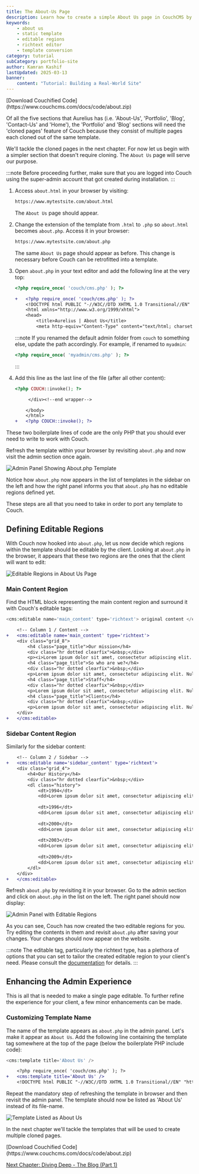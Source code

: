 ```yaml
---
title: The About-Us Page
description: Learn how to create a simple About Us page in CouchCMS by converting a static HTML template into a dynamic, editable page.
keywords:
    - about us
    - static template
    - editable regions
    - richtext editor
    - template conversion
category: tutorial
subCategory: portfolio-site
author: Kamran Kashif
lastUpdated: 2025-03-13
banner:
    content: "Tutorial: Building a Real-World Site"
---
```



<Card icon="download" title="Download">
[Download Couchified Code](https://www.couchcms.com/docs/code/about.zip)
</Card>

Of all the five sections that Aurelius has (i.e. 'About-Us', 'Portfolio', 'Blog', 'Contact-Us' and 'Home'), the 'Portfolio' and 'Blog' sections will need the 'cloned pages' feature of Couch because they consist of multiple pages each cloned out of the same template.

We'll tackle the cloned pages in the next chapter. For now let us begin with a simpler section that doesn't require cloning. The `About Us` page will serve our purpose.

:::note
Before proceeding further, make sure that you are logged into Couch using the super-admin account that got created during installation.
:::

<Steps>

1. Access `about.html` in your browser by visiting:
   ```txt
   https://www.mytestsite.com/about.html
   ```
   The `About Us` page should appear.

2. Change the extension of the template from `.html` to `.php` so `about.html` becomes `about.php`. Access it in your browser:
   ```txt
   https://www.mytestsite.com/about.php
   ```
   The same `About Us` page should appear as before. This change is necessary before Couch can be retrofitted into a template.

3. Open `about.php` in your text editor and add the following line at the very top:
   ```php
   <?php require_once( 'couch/cms.php' ); ?>
   ```

   ```diff lang="php"
   +   <?php require_once( 'couch/cms.php' ); ?>
       <!DOCTYPE html PUBLIC "-//W3C//DTD XHTML 1.0 Transitional//EN" "http://www.w3.org/TR/xhtml1/DTD/xhtml1-transitional.dtd"> 
       <html xmlns="http://www.w3.org/1999/xhtml">
       <head>
           <title>Aurelius | About Us</title>
           <meta http-equiv="Content-Type" content="text/html; charset=utf-8" />
   ```

   :::note
   If you renamed the default admin folder from `couch` to something else, update the path accordingly. For example, if renamed to `myadmin`:
   ```php
   <?php require_once( 'myadmin/cms.php' ); ?>
   ```
   :::

4. Add this line as the last line of the file (after all other content):
   ```php
   <?php COUCH::invoke(); ?>
   ```

   ```diff lang="php"
       	</div><!--end wrapper-->
   
       </body>
       </html>
   +   <?php COUCH::invoke(); ?>
   ```

</Steps>

These two boilerplate lines of code are the only PHP that you should ever need to write to work with Couch.

Refresh the template within your browser by revisiting `about.php` and now visit the admin section once again.

![Admin Panel Showing About.php Template](../../../../assets/img/contents/portfolio-site-11.jpg)

Notice how `about.php` now appears in the list of templates in the sidebar on the left and how the right panel informs you that `about.php` has no editable regions defined yet.

These steps are all that you need to take in order to port any template to Couch.

## Defining Editable Regions

With Couch now hooked into `about.php`, let us now decide which regions within the template should be editable by the client.
Looking at `about.php` in the browser, it appears that these two regions are the ones that the client will want to edit:

![Editable Regions in About Us Page](../../../../assets/img/contents/portfolio-site-12.png)

### Main Content Region

Find the HTML block representing the main content region and surround it with Couch's editable tags:

```php
<cms:editable name='main_content' type='richtext'> original content </cms:editable>
```

```diff lang="php"
    <!-- Column 1 / Content -->
+   <cms:editable name='main_content' type='richtext'>
    <div class="grid_8">
        <h4 class="page_title">Our mission</h4>
        <div class="hr dotted clearfix">&nbsp;</div>
        <p><i>Lorem ipsum dolor sit amet, consectetur adipiscing elit. Nulla vel diam id mauris accumsan egestas. Sed sed lorem. Integer id mi vel sapien fermentum vehicula. Pellentesque vitae lacus a sem posuere fringilla. Vestibulum dolor. Phasellus cursus augue ac purus. Curabitur faucibus. Pellentesque habitant morbi tristique senectus et netus et malesuada fames ac turpis egestas.</i></p> 
        <h4 class="page_title">So who are we?</h4>
        <div class="hr dotted clearfix">&nbsp;</div>
        <p>Lorem ipsum dolor sit amet, consectetur adipiscing elit. Nulla vel diam id mauris accumsan egestas. Sed sed lorem. Integer id mi vel sapien fermentum vehicula. Pellentesque vitae lacus a sem posuere fringilla. Vestibulum dolor. Phasellus cursus augue ac purus. Curabitur faucibus. Pellentesque habitant morbi tristique senectus et netus et malesuada fames ac turpis egestas. Lorem ipsum dolor sit amet, consectetur adipiscing elit. Nulla vel diam id mauris accumsan egestas. Sed sed lorem. Integer id mi vel sapien fermentum vehicula. Pellentesque vitae lacus a sem posuere fringilla. Vestibulum dolor. Phasellus cursus augue ac purus. Curabitur faucibus. Pellentesque habitant morbi tristique senectus et netus et malesuada fames ac turpis egestas.</p> 
        <h4 class="page_title">Staff</h4>
        <div class="hr dotted clearfix">&nbsp;</div>
        <p>Lorem ipsum dolor sit amet, consectetur adipiscing elit. Nulla vel diam id mauris accumsan egestas. Sed sed lorem. Integer id mi vel sapien fermentum vehicula. Pellentesque vitae lacus a sem posuere fringilla. Vestibulum dolor. Phasellus cursus augue ac purus. Curabitur faucibus. Pellentesque habitant morbi tristique senectus et netus et malesuada fames ac turpis egestas. Lorem ipsum dolor sit amet, consectetur adipiscing elit. Nulla vel diam id mauris accumsan egestas. Sed sed lorem. Integer id mi vel sapien fermentum vehicula. Pellentesque vitae lacus a sem posuere fringilla. Vestibulum dolor. Phasellus cursus augue ac purus. Curabitur faucibus. Pellentesque habitant morbi tristique senectus et netus et malesuada fames ac turpis egestas.</p> 
        <h4 class="page_title">Clients</h4>
        <div class="hr dotted clearfix">&nbsp;</div>
        <p>Lorem ipsum dolor sit amet, consectetur adipiscing elit. Nulla vel diam id mauris accumsan egestas. Sed sed lorem. Integer id mi vel sapien fermentum vehicula. Pellentesque vitae lacus a sem posuere fringilla. Vestibulum dolor. Phasellus cursus augue ac purus. Curabitur faucibus. Pellentesque habitant morbi tristique senectus et netus et malesuada fames ac turpis egestas. Lorem ipsum dolor sit amet, consectetur adipiscing elit. Nulla vel diam id mauris accumsan egestas. Sed sed lorem. Integer id mi vel sapien fermentum vehicula. Pellentesque vitae lacus a sem posuere fringilla. Vestibulum dolor. Phasellus cursus augue ac purus. Curabitur faucibus. Pellentesque habitant morbi tristique senectus et netus et malesuada fames ac turpis egestas.</p> 
    </div>
+   </cms:editable>
```

### Sidebar Content Region

Similarly for the sidebar content:

```diff lang="php"
    <!-- Column 2 / Sidebar -->
+   <cms:editable name='sidebar_content' type='richtext'>
    <div class="grid_4">
        <h4>Our History</h4>
        <div class="hr dotted clearfix">&nbsp;</div>
        <dl class="history"> 
            <dt>1994</dt> 
            <dd>Lorem ipsum dolor sit amet, consectetur adipiscing elit. Nulla vel diam id mauris accumsan egestas. Sed sed lorem. Integer id mi vel sapien fermentum vehicula. Pellentesque vitae lacus a sem posuere fringilla. Vestibulum dolor.</dd> 
        
            <dt>1996</dt> 
            <dd>Lorem ipsum dolor sit amet, consectetur adipiscing elit. Nulla vel diam id mauris accumsan egestas. Sed sed lorem. Integer id mi vel sapien fermentum vehicula. Pellentesque vitae lacus a sem posuere fringilla. Vestibulum dolor.</dd> 
        
            <dt>2000</dt> 
            <dd>Lorem ipsum dolor sit amet, consectetur adipiscing elit. Nulla vel diam id mauris accumsan egestas. Sed sed lorem. Integer id mi vel sapien fermentum vehicula. Pellentesque vitae lacus a sem posuere fringilla. Vestibulum dolor.</dd> 
        
            <dt>2003</dt> 
            <dd>Lorem ipsum dolor sit amet, consectetur adipiscing elit. Nulla vel diam id mauris accumsan egestas. Sed sed lorem. Integer id mi vel sapien fermentum vehicula. Pellentesque vitae lacus a sem posuere fringilla. Vestibulum dolor.</dd> 
        
            <dt>2009</dt> 
            <dd>Lorem ipsum dolor sit amet, consectetur adipiscing elit. Nulla vel diam id mauris accumsan egestas. Sed sed lorem. Integer id mi vel sapien fermentum vehicula. Pellentesque vitae lacus a sem posuere fringilla. Vestibulum dolor.</dd> 
        </dl>
    </div>
+   </cms:editable>
```

Refresh `about.php` by revisiting it in your browser. Go to the admin section and click on `about.php` in the list on the left.
The right panel should now display:

![Admin Panel with Editable Regions](../../../../assets/img/contents/portfolio-site-17.png)

As you can see, Couch has now created the two editable regions for you.
Try editing the contents in them and revisit `about.php` after saving your changes. Your changes should now appear on the website.

:::note
The editable tag, particularly the richtext type, has a plethora of options that you can set to tailor the created editable region to your client's need. Please consult the [documentation](../../../../concepts/editable-regions/) for details.
:::

## Enhancing the Admin Experience

This is all that is needed to make a single page editable.
To further refine the experience for your client, a few minor enhancements can be made.

### Customizing Template Name

The name of the template appears as `about.php` in the admin panel. Let's make it appear as `About Us`.
Add the following line containing the template tag somewhere at the top of the page (below the boilerplate PHP include code):

```php
<cms:template title='About Us' />
```

```diff lang="php"
    <?php require_once( 'couch/cms.php' ); ?>
+   <cms:template title='About Us' />
    <!DOCTYPE html PUBLIC "-//W3C//DTD XHTML 1.0 Transitional//EN" "http://www.w3.org/TR/xhtml1/DTD/xhtml1-transitional.dtd"> 
```

Repeat the mandatory step of refreshing the template in browser and then revisit the admin panel.
The template should now be listed as 'About Us' instead of its file-name.

![Template Listed as About Us](../../../../assets/img/contents/portfolio-site-19.png)

In the next chapter we'll tackle the templates that will be used to create multiple cloned pages.

<Card icon="download" title="Download">
[Download Couchified Code](https://www.couchcms.com/docs/code/about.zip)
</Card>

[Next Chapter: Diving Deep - The Blog (Part 1)](../diving-deep-blog-part-1/)
